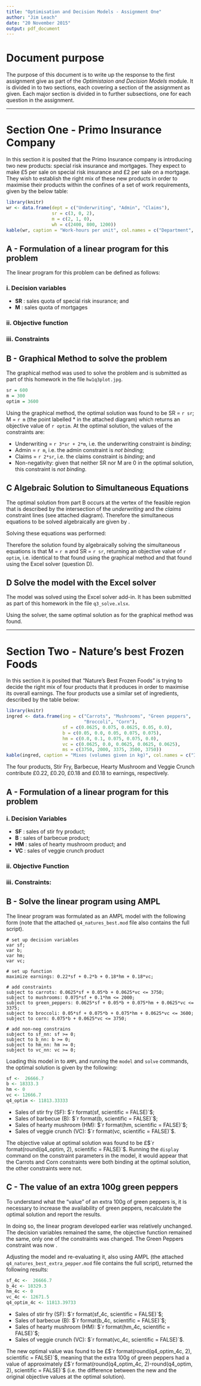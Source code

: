 ---
title: "Optimisation and Decision Models - Assignment One"
author: "Jim Leach"
date: "20 November 2015"
output: pdf_document
---

# Document purpose

The purpose of this document is to write up the response to the first assignment give as part of the _Optimistaion and Decision Models_ module. It is divided in to two sections, each covering a section of the assignment as given. Each major section is divided in to further subsections, one for each question in the assignment.

***

# Section One - Primo Insurance Company

In this section it is posited that the Primo Insurance company is introducing two new products: special risk insurance and mortgages. They expect to make £5 per sale on special risk insurance and £2 per sale on a mortgage. They wish to establish the right mix of these new products in order to maximise their products within the confines of a set of work requirements, given by the below table:

```{r 3_requirements, echo = FALSE}
library(knitr)
wr <- data.frame(dept = c("Underwriting", "Admin", "Claims"),
                 sr = c(3, 0, 2),
                 m = c(2, 1, 0),
                 wh = c(2400, 800, 1200))
kable(wr, caption = "Work-hours per unit", col.names = c("Department", "Special Risk", "Mortage", "Work-hours available"))
```

## A - Formulation of a linear program for this problem

The linear program for this problem can be defined as follows:

### i. Decision variables

* __SR__ : sales quota of special risk insurance; and
* __M__ : sales quota of mortgages

### ii. Objective function

\begin{equation} \label{eq:3a_of}
max \quad Profit = 5.SR + 2.M
\end{equation}

### iii. Constraints

\begin{equation} \label{eq:3a_const}
\begin{split}
Underwriting:\quad 3.SR + 2M \leq 2400 \\
Admin: \quad 0.SR + 1.M \leq 800 \\
Claims: \quad 2.SR + 0.M \leq 1200 \\
Nonnegativity: \quad SR,  M \geq 0
\end{split}
\end{equation}

## B - Graphical Method to solve the problem

The graphical method was used to solve the problem and is submitted as part of this homework in the file `hw1q3plot.jpg`.

```{r set_vals, echo = FALSE}
sr = 600
m = 300
optim = 3600
```

Using the graphical method, the optimal solution was found to be SR = `r sr`; M = `r m` (the point labelled * in the attached diagram) which returns an objective value of `r optim`. At the optimal solution, the values of the constraints are:

* Underwriting = `r 3*sr + 2*m`, i.e. the underwriting constraint is _binding_;
* Admin = `r m`, i.e. the admin constraint is _not binding_; 
* Claims = `r 2*sr`, i.e. the claims constraint is _binding_; and
* Non-negativity: given that neither SR nor M are 0 in the optimal solution, this constraint is _not binding_.

## C Algebraic Solution to Simultaneous Equations

The optimal solution from part B occurs at the vertex of the feasible region that is described by the intersection of the _underwriting_ and the _claims_ constraint lines (see attached diagram). Therefore the simultaneous equations to be solved algebraically are given by \eqref{eq:q3_sim}.

\begin{equation} \label{eq:q3_sim}
\begin{split}
Underwriting: \quad 3.SR + 2.M \leq 2400 \\
Claims: \quad 2.SR \leq 1200 \\
Claims: \quad   SR \leq 600
\end{split}
\end{equation}

Solving these equations was performed:

\begin{equation} \label{eq:q3_sim_solve}
\begin{split}
3.SR + 2.M \leq 2400 \\
2SR \leq 1200 \\
\therefore SR \leq 600 \\
\\
Perform\quad substitution\quad and\quad solve\quad for\quad M: \\
3*(600) + 2.M \leq 2400 \\
1800 + 2M \leq 2400 \\
2M \leq 600 \\
M \leq 300 \\
\\
\therefore SR = 600, \quad M = 300
\end{split}
\end{equation}

Therefore the solution found by algebraically solving the simultaneous equations \eqref{eq:q3_sim_solve} is that M = `r m` and SR = `r sr`, returning an objective value of `r optim`, i.e. identical to that found using the graphical method and that found using the Excel solver (question D).

## D Solve the model with the Excel solver

The model was solved using the Excel solver add-in. It has been submitted as part of this homework in the file `q3_solve.xlsx`.

Using the solver, the same optimal solution as for the graphical method was found.

***

\pagebreak

# Section Two - Nature's best Frozen Foods

In this section it is posited that "Nature's Best Frozen Foods" is trying to decide the right mix of four products that it produces in order to maximise its overall earnings. The four products use a similar set of ingredients, described by the table below:

```{r 4_requirements, echo = FALSE}
library(knitr)
ingred <- data.frame(ing = c("Carrots", "Mushrooms", "Green peppers",
                             "Broccoli", "Corn"),
                     sf = c(0.0625, 0.075, 0.0625, 0.05, 0.0),
                     b = c(0.05, 0.0, 0.05, 0.075, 0.075),
                     hm = c(0.0, 0.1, 0.075, 0.075, 0.0),
                     vc = c(0.0625, 0.0, 0.0625, 0.0625, 0.0625),
                     ms = c(3750, 2000, 3375, 3500, 3750))
kable(ingred, caption = "Mixes (volumes given in kg)", col.names = c("Ingredients", "Stir Fry", "Barbeque", "Heart mushrooms", "Veggie Crunch", "Montly ingredient supply"))
```

The four products, Stir Fry, Barbecue, Hearty Mushroom and Veggie Crunch contribute £0.22, £0.20, £0.18 and £0.18 to earnings, respectively. 

## A - Formulation of a linear program for this problem

### i. Decision Variables

* __SF__ : sales of stir fry product;
* __B__ : sales of barbecue product;
* __HM__ : sales of hearty mushroom product; and
* __VC__ : sales of veggie crunch product

### ii. Objective Function


\begin{equation} \label{eq:4a_of}
max \quad Earnings = 0.22SF + 0.20B + 0.18HM + 0.18VC
\end{equation}

### iii. Constraints:

\begin{equation} \label{eq:4a_const}
\begin{split}
Carrots: 0.0625SF + 0.05B + 0.0625VC \leq 3750 \\
Mushrooms: 0075SF + 0.1HM \leq 2000 \\
Green peppers: 0.0625SF + 0.05B + 0.075HM + 0.0625VC \leq 3375 \\
Broccoli: 0.05SF + 0.075B + 0.075HM + 0.0625VC \leq 3500 \\
Corn: 0.075B + 0.0625VC \leq 3750 \\
Nonnegativity: \quad SF,  B, HM, VC \geq 0
\end{split}
\end{equation}

## B - Solve the linear program using AMPL

The linear program was formulated as an AMPL model with the following form (note that the attached `q4_natures_best.mod` file also contains the full script).

```
# set up decision variables
var sf;
var b;
var hm;
var vc;

# set up function
maximize earnings: 0.22*sf + 0.2*b + 0.18*hm + 0.18*vc;

# add constraints
subject to carrots: 0.0625*sf + 0.05*b + 0.0625*vc <= 3750;
subject to mushrooms: 0.075*sf + 0.1*hm <= 2000;
subject to green_peppers: 0.0625*sf + 0.05*b + 0.075*hm + 0.0625*vc <= 3375;
subject to broccoli: 0.05*sf + 0.075*b + 0.075*hm + 0.0625*vc <= 3600;
subject to corn: 0.075*b + 0.0625*vc <= 3750;

# add non-neg constrains
subject to sf_nn: sf >= 0;
subject to b_nn: b >= 0;
subject to hm_nn: hm >= 0;
subject to vc_nn: vc >= 0;
```

Loading this model in to `AMPL` and running the `model` and `solve` commands, the optimal solution is given by the following:

```{r q4_set, echo = FALSE}
sf <-  26666.7
b <- 18333.3
hm <- 0
vc <- 12666.7
q4_optim <- 11813.33333
```

* Sales of stir fry (SF): $`r format(sf, scientific = FALSE)`$;
* Sales of barbecue (B): $`r format(b, scientific = FALSE)`$;
* Sales of hearty mushroom (HM): $`r format(hm, scientific = FALSE)`$;
* Sales of veggie crunch (VC): $`r format(vc, scientific = FALSE)`$.

The objective value at optimal solution was found to be £$`r format(round(q4_optim, 2), scientific = FALSE)`$. Running the `display` command on the constraint parameters in the model, it would appear that the Carrots and Corn constraints were both binding at the optimal solution, the other constraints were not.

## C - The value of an extra 100g green peppers

To understand what the "value" of an extra 100g of green peppers is, it is necessary to increase the availability of green peppers, recalculate the optimal solution and report the results. 

In doing so, the linear program developed earlier was relatively unchanged. The decision variables remained the same, the objective function \eqref{eq:4a_of} remained the same, only one of the constraints was changed.  The Green Peppers constraint was now \eqref{eq:q4_gp_const_c}.

\begin{equation} \label{eq:q4_gp_const_c}
Green peppers: 0.0625SF + 0.05B + 0.075HM + 0.0625VC \leq 3375.1
\end{equation}

Adjusting the model and re-evaluating it, also using AMPL (the attached `q4_natures_best_extra_pepper.mod` file contains the full script), returned the following results:

```{r 4c_set, echo = FALSE}
sf_4c <-  26666.7
b_4c <- 18329.3
hm_4c <- 0
vc_4c <- 12671.5
q4_optim_4c <- 11813.39733
```

* Sales of stir fry (SF): $`r format(sf_4c, scientific = FALSE)`$;
* Sales of barbecue (B): $`r format(b_4c, scientific = FALSE)`$;
* Sales of hearty mushroom (HM): $`r format(hm_4c, scientific = FALSE)`$;
* Sales of veggie crunch (VC): $`r format(vc_4c, scientific = FALSE)`$.

The new optimal value was found to be £$`r format(round(q4_optim_4c, 2), scientific = FALSE)`$, meaning that the extra 100g of green peppers had a value of approximately £$`r format(round(q4_optim_4c, 2)-round(q4_optim, 2), scientific = FALSE)`$ (i.e. the difference between the new and the original objective values at the optimal solution).